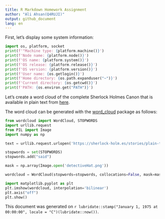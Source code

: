 ```yaml
---
title: R Markdown Homework Assignment
author: "Ali Ahsan(Q4RUJI)"
output: github_document
lang: en
---
```


First, let's display some system information:

```python
import os, platform, socket
print(f'"Machine type: {platform.machine()}')
print(f'Node name: {platform.node()}')
print(f'OS name: {platform.system()}')
print(f'OS release: {platform.release()}')
print(f'OS version: {platform.version()}')
print(f'User name: {os.getlogin()}')
print(f'Home directory: {os.path.expanduser("~")}')
print(f'Current directory: {os.getcwd()}')
print(f'PATH: {os.environ.get("PATH")}')
```

Let's create a word cloud of the complete Sherlock Holmes Canon that is available in plain text from [here](https://sherlock-holm.es/stories/plain-text/cano.txt).

The word cloud can be generated with the [word_cloud](https://github.com/amueller/word_cloud) package as follows:

```python
from wordcloud import WordCloud, STOPWORDS
import urllib.request
from PIL import Image
import numpy as np

text = urllib.request.urlopen('https://sherlock-holm.es/stories/plain-text/cano.txt').read().decode('utf-8')

stopwords = set(STOPWORDS)
stopwords.add("said")

mask = np.array(Image.open('detectiveHat.png'))

wordcloud = WordCloud(stopwords=stopwords, collocations=False, mask=mask, margin=0, background_color='white').generate(text)

import matplotlib.pyplot as plt
plt.imshow(wordcloud, interpolation='bilinear')
plt.axis("off")
plt.show()
```

This document was generated on `r lubridate::stamp("January 1, 1975 at 00:00:00", locale = "C")(lubridate::now())`.
